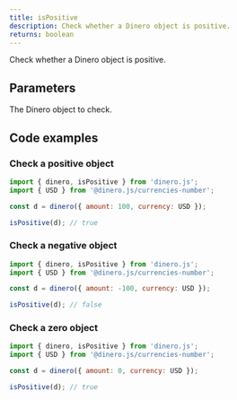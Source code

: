 ```yaml
---
title: isPositive
description: Check whether a Dinero object is positive.
returns: boolean
---
```


Check whether a Dinero object is positive.

## Parameters

<Parameters>

<Parameter name="dineroObject" type="Dinero<TAmount>" required={true}>

The Dinero object to check.

</Parameter>

</Parameters>

## Code examples

### Check a positive object

```js
import { dinero, isPositive } from 'dinero.js';
import { USD } from '@dinero.js/currencies-number';

const d = dinero({ amount: 100, currency: USD });

isPositive(d); // true
```

### Check a negative object

```js
import { dinero, isPositive } from 'dinero.js';
import { USD } from '@dinero.js/currencies-number';

const d = dinero({ amount: -100, currency: USD });

isPositive(d); // false
```

### Check a zero object

```js
import { dinero, isPositive } from 'dinero.js';
import { USD } from '@dinero.js/currencies-number';

const d = dinero({ amount: 0, currency: USD });

isPositive(d); // true
```
